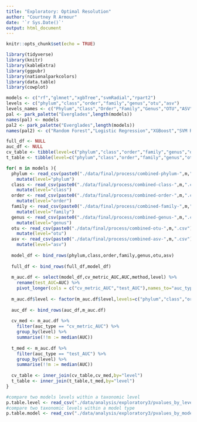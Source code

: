 ```yaml
---
title: "Exploratory: Optimal Resolution"
author: "Courtney R Armour"
date: '`r Sys.Date()`'
output: html_document
---
```


```r
knitr::opts_chunk$set(echo = TRUE)

library(tidyverse)
library(knitr)
library(kableExtra)
library(ggpubr)
library(nationalparkcolors)
library(data.table)
library(cowplot)

models <- c("rf","glmnet","xgbTree","svmRadial","rpart2")
levels <- c("phylum","class","order","family","genus","otu","asv")
levels_names <- c("Phylum","Class","Order","Family","Genus","OTU","ASV")
pal <- park_palette("Everglades",length(models))
names(pal) <- models
pal2 <- park_palette("Everglades",length(models))
names(pal2) <- c("Random Forest","Logistic Regression","XGBoost","SVM Radial","Decision Tree")

full_df <- NULL
auc_df <- NULL
cv_table <- tibble(level=c("phylum","class","order","family","genus","otu","asv"))
t_table <- tibble(level=c("phylum","class","order","family","genus","otu","asv"))

for( m in models ){
  phylum <- read_csv(paste0("./data/final/process/combined-phylum-",m,".csv")) %>% 
    mutate(level="phylum")
  class <- read_csv(paste0("./data/final/process/combined-class-",m,".csv")) %>% 
    mutate(level="class")
  order <- read_csv(paste0("./data/final/process/combined-order-",m,".csv")) %>% 
    mutate(level="order")
  family <- read_csv(paste0("./data/final/process/combined-family-",m,".csv")) %>% 
    mutate(level="family")
  genus <- read_csv(paste0("./data/final/process/combined-genus-",m,".csv")) %>%
    mutate(level="genus")
  otu <- read_csv(paste0("./data/final/process/combined-otu-",m,".csv")) %>%
    mutate(level="otu")
  asv <- read_csv(paste0("./data/final/process/combined-asv-",m,".csv")) %>%
    mutate(level="asv")
  
  model_df <- bind_rows(phylum,class,order,family,genus,otu,asv)
    
  full_df <- bind_rows(full_df,model_df)
  
  m_auc.df <- select(model_df,cv_metric_AUC,AUC,method,level) %>% 
    rename(test_AUC=AUC) %>% 
    pivot_longer(cols = c("cv_metric_AUC","test_AUC"),names_to="auc_type",values_to="AUC")
  
  m_auc.df$level <- factor(m_auc.df$level,levels=c("phylum","class","order","family","genus","otu","asv"))
  
  auc_df <- bind_rows(auc_df,m_auc.df)
  
  cv_med <- m_auc.df %>%
    filter(auc_type == "cv_metric_AUC") %>%
    group_by(level) %>% 
    summarise(!!m := median(AUC))
  
  t_med <- m_auc.df %>% 
    filter(auc_type == "test_AUC") %>%
    group_by(level) %>% 
    summarise(!!m := median(AUC))
      
  cv_table <- inner_join(cv_table,cv_med,by="level")
  t_table <- inner_join(t_table,t_med,by="level")
}

#compare two models levels within a taxonomic level
p.table.level <- read_csv("./data/analysis/exploratory3/pvalues_by_level.csv")
#compare two taxonomic levels within a model type
p.table.model <- read_csv("./data/analysis/exploratory3/pvalues_by_model.csv")


```

